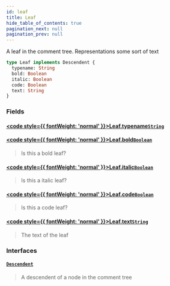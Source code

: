 ```yaml
---
id: leaf
title: Leaf
hide_table_of_contents: true
pagination_next: null
pagination_prev: null
---
```








A leaf in the comment tree. Representations some sort of text

```graphql
type Leaf implements Descendent {
  typename: String
  bold: Boolean
  italic: Boolean
  code: Boolean
  text: String
}
```


### Fields

#### [<code style={{ fontWeight: 'normal' }}>Leaf.<b>typename</b></code>](#)<Bullet />[`String`](/docs/schemas/mikro/scalars/string) <Badge class="secondary" text="scalar"/>
> 
> 

#### [<code style={{ fontWeight: 'normal' }}>Leaf.<b>bold</b></code>](#)<Bullet />[`Boolean`](/docs/schemas/mikro/scalars/boolean) <Badge class="secondary" text="scalar"/>
> Is this a bold leaf?
> 

#### [<code style={{ fontWeight: 'normal' }}>Leaf.<b>italic</b></code>](#)<Bullet />[`Boolean`](/docs/schemas/mikro/scalars/boolean) <Badge class="secondary" text="scalar"/>
> Is this a italic leaf?
> 

#### [<code style={{ fontWeight: 'normal' }}>Leaf.<b>code</b></code>](#)<Bullet />[`Boolean`](/docs/schemas/mikro/scalars/boolean) <Badge class="secondary" text="scalar"/>
> Is this a code leaf?
> 

#### [<code style={{ fontWeight: 'normal' }}>Leaf.<b>text</b></code>](#)<Bullet />[`String`](/docs/schemas/mikro/scalars/string) <Badge class="secondary" text="scalar"/>
> The text of the leaf
> 

### Interfaces

#### [`Descendent`](/docs/schemas/mikro/interfaces/descendent) <Badge class="secondary" text="interface"/>
> A descendent of a node in the comment tree
> 





